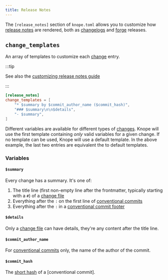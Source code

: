 ```yaml
---
title: Release Notes
---
```



The `[release_notes]` section of `knope.toml` allows you to customize how [release notes] are rendered, both as
[changelogs][changelog] and [forge] releases.

## `change_templates` <Badge text="Knope 0.21.1+" variant="tip" />

An array of templates to customize each [change] entry.

:::tip

See also the [customizing release notes guide](/recipes/customizing-release-notes#customizing-change-entries)

:::

```toml title="knope.toml"
[release_notes]
change_templates = [
    "* $summary by $commit_author_name ($commit_hash)",
    "### $summary\n\n$details",
    "- $summary",
]
```

Different variables are available for different types of [changes][change].
Knope will use the first template containing _only_ valid variables for a given change.
If no template can be used, Knope will use a default template.
In the above example, the last two entries are equivalent the to default templates.

### Variables

#### `$summary`

Every change has a summary. It's one of:

1. The title line (first non-empty line after the frontmatter, typically starting with a `#`) of a [change file]
2. Everything after the `:` on the first line of [conventional commits]
3. Everything after the `:` in a [conventional commit footer]

#### `$details`

Only a [change file] can have details, they're any content after the title line.

#### `$commit_author_name`

For [conventional commits] only, the name of the author of the commit.

#### `$commit_hash`

The [short hash](https://git-scm.com/book/en/v2/Git-Tools-Revision-Selection) of a [conventional commit].

[change]: /reference/concepts/change
[changelog]: /reference/concepts/changelog
[change file]: /reference/concepts/change-file
[conventional commits]: /reference/concepts/conventional-commits
[conventional commit footer]: /reference/concepts/conventional-commits#footers
[forge]: /reference/concepts/forge
[release notes]: /reference/concepts/release-notes
